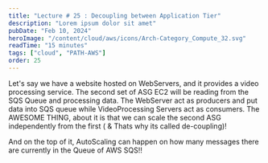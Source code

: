 ```yaml
---
title: "Lecture # 25 : Decoupling between Application Tier"
description: "Lorem ipsum dolor sit amet"
pubDate: "Feb 10, 2024"
heroImage: "/content/cloud/aws/icons/Arch-Category_Compute_32.svg"
readTime: "15 minutes"
tags: ["cloud", "PATH-AWS"]
order: 25
---
```



Let's say we have a website hosted on WebServers, and it provides a video processing service.
The second set of ASG EC2 will be reading from the SQS Queue and processing data. The WebServer act as producers and
put data into SQS queue while VideoProcessing Servers act as consumers. The AWESOME THING, about it is that we can
scale the second ASG independently from the first ( & Thats why its called de-coupling)!

And on the top of it, AutoScaling can happen on how many messages there are currently in the Queue of AWS SQS!!

